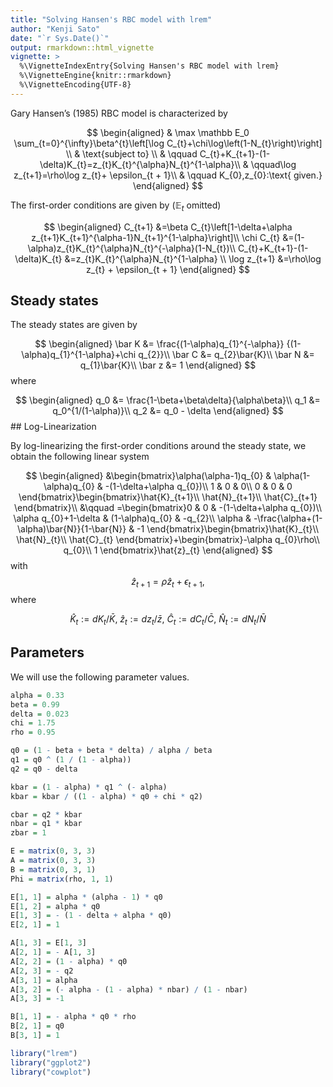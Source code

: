 ```yaml
---
title: "Solving Hansen's RBC model with lrem"
author: "Kenji Sato"
date: "`r Sys.Date()`"
output: rmarkdown::html_vignette
vignette: >
  %\VignetteIndexEntry{Solving Hansen's RBC model with lrem}
  %\VignetteEngine{knitr::rmarkdown}
  %\VignetteEncoding{UTF-8}
---
```


Gary Hansen's (1985) RBC model is characterized by 

$$
\begin{aligned}
 & \max \mathbb E_0 \sum_{t=0}^{\infty}\beta^{t}\left[\log C_{t}+\chi\log\left(1-N_{t}\right)\right] \\
 & \text{subject to} \\
 & \qquad C_{t}+K_{t+1}-(1-\delta)K_{t}=z_{t}K_{t}^{\alpha}N_{t}^{1-\alpha}\\
 & \qquad\log z_{t+1}=\rho\log z_{t}+ \epsilon_{t + 1}\\
 & \qquad K_{0},z_{0}:\text{ given.} 
\end{aligned}
$$

The first-order conditions are given by ($\mathbb E_t$ omitted)

$$
\begin{aligned}
  C_{t+1}
    &=\beta C_{t}\left[1-\delta+\alpha    
      z_{t+1}K_{t+1}^{\alpha-1}N_{t+1}^{1-\alpha}\right]\\
  \chi C_{t}
    &=(1-\alpha)z_{t}K_{t}^{\alpha}N_{t}^{-\alpha}(1-N_{t})\\
  C_{t}+K_{t+1}-(1-\delta)K_{t}
    &=z_{t}K_{t}^{\alpha}N_{t}^{1-\alpha} \\
  \log z_{t+1}
    &=\rho\log z_{t} + \epsilon_{t + 1}
\end{aligned}
$$

## Steady states

The steady states are given by 

$$
\begin{aligned}
  \bar K &= \frac{(1-\alpha)q_{1}^{-\alpha}}
    {(1-\alpha)q_{1}^{1-\alpha}+\chi q_{2}}\\
  \bar C &= q_{2}\bar{K}\\
  \bar N &= q_{1}\bar{K}\\
  \bar z &= 1
\end{aligned}
$$
where 

$$
\begin{aligned}
  q_0 &= \frac{1-\beta+\beta\delta}{\alpha\beta}\\
  q_1 &= q_0^{1/(1-\alpha)}\\
  q_2 &= q_0 - \delta
\end{aligned}
$$
## Log-Linearization

By log-linearizing the first-order conditions around the steady state, 
we obtain the following linear system

$$
\begin{aligned}
  &\begin{bmatrix}\alpha(\alpha-1)q_{0} & \alpha(1-\alpha)q_{0} & -(1-\delta+\alpha q_{0})\\
  1 & 0 & 0\\
  0 & 0 & 0
  \end{bmatrix}\begin{bmatrix}\hat{K}_{t+1}\\
  \hat{N}_{t+1}\\
  \hat{C}_{t+1}
  \end{bmatrix}\\
  &\qquad 
  =\begin{bmatrix}0 & 0 & -(1-\delta+\alpha q_{0})\\
  \alpha q_{0}+1-\delta & (1-\alpha)q_{0} & -q_{2}\\
  \alpha & -\frac{\alpha+(1-\alpha)\bar{N}}{1-\bar{N}} & -1
  \end{bmatrix}\begin{bmatrix}\hat{K}_{t}\\
  \hat{N}_{t}\\
  \hat{C}_{t}
  \end{bmatrix}+\begin{bmatrix}-\alpha q_{0}\rho\\
  q_{0}\\
  1
  \end{bmatrix}\hat{z}_{t}
\end{aligned}
$$
with
$$
  \hat{z}_{t+1}=\rho\hat{z}_{t}+\epsilon_{t+1},
$$
where 

$$
\hat{K}_{t}:=dK_{t}/\bar{K},\ \hat{z}_{t}:=dz_{t}/\bar{z},\ 
\hat{C}_{t}:=dC_{t}/\bar{C},\ \hat{N}_{t}:=dN_{t}/\bar{N}
$$

## Parameters

We will use the following parameter values.

```r
alpha = 0.33
beta = 0.99
delta = 0.023
chi = 1.75
rho = 0.95
```



```r
q0 = (1 - beta + beta * delta) / alpha / beta
q1 = q0 ^ (1 / (1 - alpha))
q2 = q0 - delta

kbar = (1 - alpha) * q1 ^ (- alpha)
kbar = kbar / ((1 - alpha) * q0 + chi * q2)

cbar = q2 * kbar
nbar = q1 * kbar
zbar = 1
```


```r
E = matrix(0, 3, 3)
A = matrix(0, 3, 3)
B = matrix(0, 3, 1)
Phi = matrix(rho, 1, 1)

E[1, 1] = alpha * (alpha - 1) * q0
E[1, 2] = alpha * q0
E[1, 3] = - (1 - delta + alpha * q0)
E[2, 1] = 1

A[1, 3] = E[1, 3]
A[2, 1] = - A[1, 3]
A[2, 2] = (1 - alpha) * q0
A[2, 3] = - q2
A[3, 1] = alpha
A[3, 2] = (- alpha - (1 - alpha) * nbar) / (1 - nbar)
A[3, 3] = -1

B[1, 1] = - alpha * q0 * rho
B[2, 1] = q0
B[3, 1] = 1
```



```r
library("lrem")
library("ggplot2")
library("cowplot")
```


```r

```

